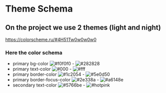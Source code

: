 
<Meta title="Theme Schema" />

# Theme Schema
## On the project we use 2 themes (light and night)

https://colorscheme.ru/#4H51Tw0w0w0w0

### Here the color schema
- primary bg-color ![#f0f0f0](https://placehold.co/15x15/f0f0f0/f0f0f0.png) - ![#282828](https://placehold.co/15x15/282828/282828.png)
- primary text-color ![#000](https://placehold.co/15x15/000/000.png) - ![#fff](https://placehold.co/15x15/fff/fff.png)
- primary border-color ![#1c2054](https://placehold.co/15x15/1c2054/1c2054.png) - ![#5e0d50](https://placehold.co/15x15/5e0d50/5e0d50.png)
- primary border-focus-color ![#2e338a](https://placehold.co/15x15/2e338a/2e338a.png) - ![#a6148e](https://placehold.co/15x15/a6148e/a6148e.png)
- secondary text-color ![#5766be](https://placehold.co/15x15/5766be/5766be.png) - ![#hotpink](https://placehold.co/15x15/hotpink/hotpink.png)

